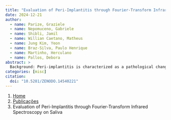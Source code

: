 ```yaml
---
title: "Evaluation of Peri-Implantitis through Fourier-Transform Infrared Spectroscopy on Saliva"
date: 2024-12-21
author:
  - name: Parize, Graziele
  - name: Nepomuceno, Gabriele
  - name: Shibli, Jamil
  - name: Willian Caetano, Matheus
  - name: Jung Kim, Yeon
  - name: Braz-Silva, Paulo Henrique
  - name: Martinho, Herculano
  - name: Pallos, Debora
abstract: > 
  Background: Peri-implantitis is characterized as a pathological change in the tissues around dental implants. Fourier-transform infrared spectroscopy (FTIR) provides molecular information from optical phenomena observed by the vibration of molecules, being used in biological studies to characterize changes and serving as a form of diagnosis. Aims: this case-control study evaluated the peri-implant disease by using FTIR spectroscopy with attenuated total reflectance (ATR) in the fingerprint region. Methods: forty saliva samples were evaluated, 18 from the control group and 22 from the peri-implantitis group. Clinical data such as plaque index (PI), gingival index (GI), probing depth (PS) and attachment level (AL) were assessed. Results: The results of clinical parameters showed statistical difference between the two groups regarding an excess of the plaque index (PI). In the FTIR-ATR analysis, the main components revealed vibrational modes of fatty acids, histidine, lipid esters, nucleic acids and tryptophan, with the main molecules contributing to spectral discrimination. The five-component PLS-DA classification model had an accuracy of 81%, showing differences between healthy and diseased implants. Conclusion: the FTIR spectroscopy provides important molecular characteristics of the samples and that the results in association with clinical data show the effectiveness of using this tool for diagnosing the disease.
categories: [misc]
citation: 
  doi: "10.5281/ZENODO.14540221"
---
```


```{=html}
<nav aria-label="breadcrumb">
  <ol class="breadcrumb">
    <li class="breadcrumb-item"><a href="../../index.html">Home</a></li>
    <li class="breadcrumb-item"><a href="../index.html">Publicações</a></li>
    <li class="breadcrumb-item active" aria-current="page">Evaluation of Peri-Implantitis through Fourier-Transform Infrared Spectroscopy on Saliva</li>
  </ol>
</nav>
```
